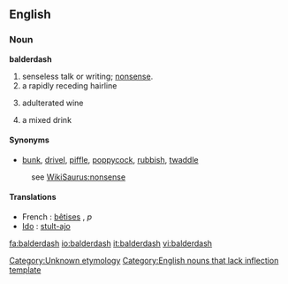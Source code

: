 {{wikipedia}}
==English==

===Noun===
'''balderdash'''
# senseless talk or writing; [[nonsense]].
# a rapidly receding hairline
# {{vulgar}} adulterated wine
# a mixed drink 

====Synonyms====
*[[bunk]], [[drivel]], [[piffle]], [[poppycock]], [[rubbish]], [[twaddle]]
:see [[WikiSaurus:nonsense]]

====Translations====
* French : [[bêtise]]s {{f}}, ''p''
* [[w:Ido|Ido]] : [[stulto|stult-ajo]]

<!--SOED-->

[[Category:Unknown etymology]]
[[Category:English nouns that lack inflection template]]

[[fa:balderdash]]
[[io:balderdash]]
[[it:balderdash]]
[[vi:balderdash]]